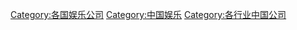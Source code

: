 [[Category:各国娱乐公司|Category:各国娱乐公司]]
[[Category:中国娱乐|Category:中国娱乐]]
[[Category:各行业中国公司|Category:各行业中国公司]]